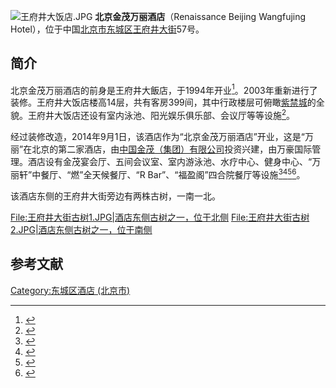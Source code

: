 {{Infobox building
| name = 北京金茂万丽酒店
| native_name = Renaissance Beijing Wangfujing Hotel
| native_name_lang = en
| logo = 
| logo_size = 
| logo_alt = 
| logo_caption = 
| image = Renaissance Beijing Wangfujing Hotel (20210601101451).jpg
| image_size = 
| image_alt = 
| image_caption = 酒店正面（2021年6月）
| map_type = 
| map_alt = 
| map_caption = 
| map_size = 
| map_dot_label = 
| map_dot_mark = 
| relief = 
| former_names = 王府井大饭店
| alternate_names = 
| etymology = 
| status = 
| topped_out = 
| building_type = 
| architectural_style = 
| classification = 
| use =酒店
| address = [[北京市|北京市]][[东城区_(北京市)|东城区]][[王府井大街|王府井大街]]57号
| coordinates = {{coord|39.91978|116.40396|display=inline,title}}
| altitude = 
| current_tenants = 
| namesake = 
| groundbreaking_date = 
| start_date = 
| stop_date = 
| built =
| topped_out_date = 
| completion_date = 1994年
| opened_date = 
| inauguration_date = 
| relocated_date = 
| renovation_date = 2014年9月1日
| hotel_chain = [[萬麗酒店|萬麗酒店]]
| number_of_rooms = 329
| number_of_suites = 
| number_of_restaurants = 3
| number_of_bars = 
| facilities =
| cost = 
| ren_cost = 
| client = 
| owner = 
| landlord = 
| affiliation = 
| height = 
| architectural = 
| tip = 
| antenna_spire = 
| roof = 
| top_floor = 
| observatory = 
| diameter = 
| circumference = 
| weight = 
| other_dimensions    = 
| structural_system   = 
| material            = 
| size                = 
| floor_count         = 
| floor_area          = 
| elevator_count      = 
| grounds_area        = 
| architect           = 
| architecture_firm   = 
| developer           = 
| engineer            = 
| structural_engineer = 
| services_engineer   = 
| civil_engineer      = 
| other_designers     = 
| quantity_surveyor   = 
| main_contractor     = 
| awards              = 
| designations        = 
| known_for           = 
| ren_architect       = 
| ren_firm            = 
| ren_engineer        = 
| ren_str_engineer    = 
| ren_serv_engineer   = 
| ren_civ_engineer    = 
| ren_oth_designers   = 
| ren_qty_surveyor    = 
| ren_contractor      = 
| ren_awards          = 
| rooms               = <!-- or | unit_count          = -->
| parking             =  
| website             = {{url|https://www.marriott.com.cn/hotels/travel/bjswf-renaissance-beijing-wangfujing-hotel/}}
| embed               = 
| embedded            = 
| references          = 
| footnotes           = 
}}
[[File:王府井大饭店.JPG|thumb]]
'''北京金茂万丽酒店'''（Renaissance Beijing Wangfujing Hotel），位于中国[[北京市|北京市]][[东城区_(北京市)|东城区]][[王府井大街|王府井大街]]57号。

==简介==
北京金茂万丽酒店的前身是王府井大飯店，于1994年开业<ref>{{Cite web |url=http://cltzz.bjfu.edu.cn/xsxx/75591.htm |title=西卡国际设计学校免费公开课开课通知，北京林业大学，于2013-04-22查阅 |accessdate=2013-04-22 |archive-date=2014-03-11 |archive-url=https://web.archive.org/web/20140311080641/http://cltzz.bjfu.edu.cn/xsxx/75591.htm |dead-url=no }}</ref>。2003年重新进行了装修。王府井大饭店楼高14层，共有客房399间，其中行政楼层可俯瞰[[紫禁城|紫禁城]]的全貌。王府井大饭店还设有室内泳池、阳光娱乐俱乐部、会议厅等等设施<ref>{{Cite web |url=http://travel.qianlong.com/33916/2011/07/29/3322@7212539.htm |title=北京王府井大饭店，千龙网，2011-07-29 |accessdate=2013-04-22 |archive-date=2013-04-24 |archive-url=https://web.archive.org/web/20130424083934/http://travel.qianlong.com/33916/2011/07/29/3322@7212539.htm |dead-url=no }}</ref>。

经过装修改造，2014年9月1日，该酒店作为“北京金茂万丽酒店”开业，这是“万丽”在北京的第二家酒店，由[[中国金茂|中国金茂（集团）有限公司]]投资兴建，由万豪国际管理。酒店设有金茂宴会厅、五间会议室、室内游泳池、水疗中心、健身中心、“万丽轩”中餐厅、“燃”全天候餐厅、“R Bar”、“福盈阁”四合院餐厅等设施<ref>{{Cite web |url = http://news.163.com/14/0902/14/A554CM1R00014Q4P.html |title = 金茂万丽酒店落户王府井 |author =  |date = 2014-09-02 |publisher = 网易 |language =  |accessdate =  |quote =  |archive-url = https://web.archive.org/web/20170228075022/http://news.163.com/14/0902/14/A554CM1R00014Q4P.html |archive-date = 2017-02-28 |dead-url = yes }}</ref><ref>{{Cite web|url =http://epaper.jinghua.cn/html/2014-09/03/content_122839.htm|title =金茂万丽酒店正式开业|author =|date =2014-09-03|publisher =京华网|language =|accessdate =|quote =|deadurl =yes|archiveurl =https://web.archive.org/web/20170227234947/http://epaper.jinghua.cn/html/2014-09/03/content_122839.htm|archivedate =2017-02-27}}</ref><ref>{{Cite web |url = http://travel.163.com/15/0902/16/B2H6OJRH00064M2L.html |title = 万“丽”挑一 北京金茂万丽酒店荣庆开业一周年 |author =  |date = 2015-09-02 |publisher = 网易 |language =  |accessdate =  |quote =  |archive-date = 2017-02-27 |archive-url = https://web.archive.org/web/20170227234938/http://travel.163.com/15/0902/16/B2H6OJRH00064M2L.html |dead-url = no }}</ref><ref>{{Cite web  |url =http://news.163.com/14/0818/11/A3U5O03E00014JB6.html  |title =北京金茂万丽酒店落户京城 今年9月正式开业迎宾  |author =  |date =2014-08-18  |publisher =网易  |language =  |accessdate =  |quote =  |archive-url =https://web.archive.org/web/20170228075059/http://news.163.com/14/0818/11/A3U5O03E00014JB6.html  |archive-date =2017-02-28  |dead-url =yes  }}</ref>。

该酒店东侧的王府井大街旁边有两株古树，一南一北。

<gallery>
File:王府井大街古树1.JPG|酒店东侧古树之一，位于北侧
File:王府井大街古树2.JPG|酒店东侧古树之一，位于南侧
</gallery>

==参考文献==
{{reflist}}

[[Category:东城区酒店_(北京市)|Category:东城区酒店 (北京市)]]